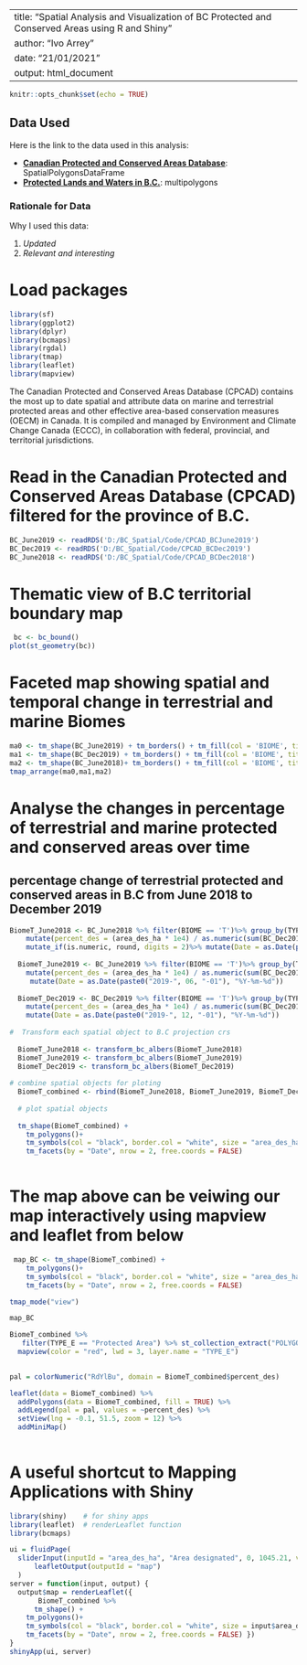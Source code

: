 --
title: "Spatial Analysis and Visualization of BC Protected and Conserved Areas using R and Shiny"
author: "Ivo Arrey"
date: "21/01/2021"
output: html_document
---

```{r setup, include=FALSE}
knitr::opts_chunk$set(echo = TRUE)
```

## Data Used 

Here is the link to the data used in this analysis:

- [**Canadian Protected and Conserved Areas Database**](https://www.canada.ca/en/environment-climate-change/services/national-wildlife-areas/protected-conserved-areas-database.html): SpatialPolygonsDataFrame
- [**Protected Lands and Waters in B.C.**](http://www.env.gov.bc.ca/soe/indicators/land/protected-lands-and-waters.html): multipolygons

### Rationale for Data
Why I used this data:

1. *Updated*
2. *Relevant and interesting*


# Load packages
```{r, message=FALSE, warning=FALSE}
library(sf)
library(ggplot2)
library(dplyr)
library(bcmaps)
library(rgdal)
library(tmap)
library(leaflet)
library(mapview)
```

The Canadian Protected and Conserved Areas Database (CPCAD) contains the most up to date spatial and attribute data on marine and terrestrial protected areas and other effective area-based conservation measures (OECM) in Canada. It is compiled and managed by Environment and Climate Change Canada (ECCC), in collaboration with federal, provincial, and territorial jurisdictions.

# Read in the Canadian Protected and Conserved Areas Database (CPCAD) filtered for the province of B.C.

```{r results='hide'}

BC_June2019 <- readRDS('D:/BC_Spatial/Code/CPCAD_BCJune2019')
BC_Dec2019 <- readRDS('D:/BC_Spatial/Code/CPCAD_BCDec2019')
BC_June2018 <- readRDS('D:/BC_Spatial/Code/CPCAD_BCDec2018')

```

# Thematic view of B.C territorial boundary map 
```{r }
 bc <- bc_bound()
plot(st_geometry(bc))

```

# Faceted map showing spatial and temporal change in terrestrial and marine Biomes  
```{r}
ma0 <- tm_shape(BC_June2019) + tm_borders() + tm_fill(col = 'BIOME', title = expression("B.C. (June 2019)"))+ tm_style('classic')
ma1 <- tm_shape(BC_Dec2019) + tm_borders() + tm_fill(col = 'BIOME', title = expression("B.C (December 2019)"))+ tm_style('classic')
ma2 <- tm_shape(BC_June2018)+ tm_borders() + tm_fill(col = 'BIOME', title = expression("B.C. (June 2018)"))+ tm_style('classic')
tmap_arrange(ma0,ma1,ma2)

```


# Analyse the changes in percentage of terrestrial and marine protected and conserved areas over time

## percentage change of terrestrial protected and conserved areas in B.C from June 2018 to December 2019

```{r}
BiomeT_June2018 <- BC_June2018 %>% filter(BIOME == 'T')%>% group_by(TYPE_E)%>% summarise(area_des_ha = as.numeric(sum(O_AREA)) * 1e-4) %>%
    mutate(percent_des = (area_des_ha * 1e4) / as.numeric(sum(BC_Dec2019$O_AREA)) * 100) %>%
    mutate_if(is.numeric, round, digits = 2)%>% mutate(Date = as.Date(paste0("2018-", 06, "-01"), "%Y-%m-%d"))
  
  BiomeT_June2019 <- BC_June2019 %>% filter(BIOME == 'T')%>% group_by(TYPE_E)%>% summarise(area_des_ha = as.numeric(sum(O_AREA)) * 1e-4) %>%
    mutate(percent_des = (area_des_ha * 1e4) / as.numeric(sum(BC_Dec2019$O_AREA)) * 100) %>% mutate_if(is.numeric, round, digits = 2)%>%
     mutate(Date = as.Date(paste0("2019-", 06, "-01"), "%Y-%m-%d"))
  
  BiomeT_Dec2019 <- BC_Dec2019 %>% filter(BIOME == 'T')%>% group_by(TYPE_E)%>% summarise(area_des_ha = as.numeric(sum(O_AREA)) * 1e-4) %>%
    mutate(percent_des = (area_des_ha * 1e4) / as.numeric(sum(BC_Dec2019$O_AREA)) * 100) %>% mutate_if(is.numeric, round, digits = 2)%>% 
    mutate(Date = as.Date(paste0("2019-", 12, "-01"), "%Y-%m-%d"))
  
#  Transform each spatial object to B.C projection crs
  
  BiomeT_June2018 <- transform_bc_albers(BiomeT_June2018)
  BiomeT_June2019 <- transform_bc_albers(BiomeT_June2019)
  BiomeT_Dec2019 <- transform_bc_albers(BiomeT_Dec2019)
  
# combine spatial objects for ploting
  BiomeT_combined <- rbind(BiomeT_June2018, BiomeT_June2019, BiomeT_Dec2019)
  
  # plot spatial objects
  
  tm_shape(BiomeT_combined) +
    tm_polygons()+
    tm_symbols(col = "black", border.col = "white", size = "area_des_ha") +
    tm_facets(by = "Date", nrow = 2, free.coords = FALSE)
  

```



# The map above can be veiwing our map interactively using mapview and leaflet from below

```{r}

 map_BC <- tm_shape(BiomeT_combined) +
    tm_polygons()+
    tm_symbols(col = "black", border.col = "white", size = "area_des_ha") +
    tm_facets(by = "Date", nrow = 2, free.coords = FALSE)

tmap_mode("view")

map_BC

```
```{r}
BiomeT_combined %>%
   filter(TYPE_E == "Protected Area") %>% st_collection_extract("POLYGON") %>% 
  mapview(color = "red", lwd = 3, layer.name = "TYPE_E")
  
```



```{r}
pal = colorNumeric("RdYlBu", domain = BiomeT_combined$percent_des)

leaflet(data = BiomeT_combined) %>% 
  addPolygons(data = BiomeT_combined, fill = TRUE) %>%
  addLegend(pal = pal, values = ~percent_des) %>%
  setView(lng = -0.1, 51.5, zoom = 12) %>% 
  addMiniMap()
  
```

# A useful shortcut to Mapping Applications with Shiny
```{r}
library(shiny)    # for shiny apps
library(leaflet)  # renderLeaflet function
library(bcmaps)

ui = fluidPage(
  sliderInput(inputId = "area_des_ha", "Area designated", 0, 1045.21, value = 80),
      leafletOutput(outputId = "map")
  )
server = function(input, output) {
  output$map = renderLeaflet({
       BiomeT_combined %>% 
      tm_shape() +
    tm_polygons()+
    tm_symbols(col = "black", border.col = "white", size = input$area_des_ha) +
    tm_facets(by = "Date", nrow = 2, free.coords = FALSE) })
}
shinyApp(ui, server)
```

